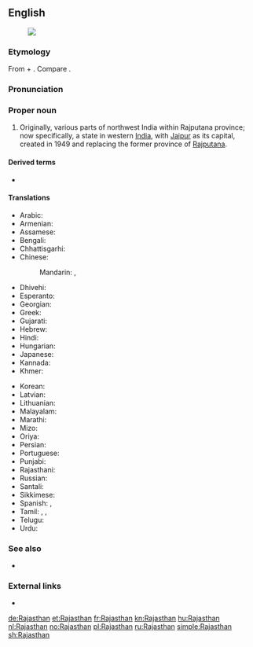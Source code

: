==English==
[[Image:Rajasthan in India (disputed hatched).svg|thumb|]]

===Etymology===
From {{der|en|sa|राजा||king}} + {{m|sa|स्थान||locality}}. Compare {{m|en|-stan}}.
===Pronunciation===
{{IPA|/ˈɹɑːdʒəstæn/|lang=en}}
===Proper noun===
{{en-proper noun}}

# Originally, various parts of northwest India within Rajputana province; now specifically, a state in western [[India]], with [[Jaipur]] as its capital, created in 1949 and replacing the former province of [[Rajputana]]. {{defdate|from 19th c.}}

====Derived terms====
* {{l|en|Rajasthani}}

====Translations====
{{trans-top|a state in western India}}
* Arabic: {{t|ar|رَاجَاسْتَان|m|tr=rajastān}}
* Armenian: {{t|hy|Ռաջաստան}}
* Assamese: {{t-needed|as}}
* Bengali: {{t|bn|রাজস্থান|sc=Beng|tr=rājasthān}}
* Chhattisgarhi: {{t-needed|hne}}
* Chinese:
*: Mandarin: {{t+|cmn|拉賈斯坦邦|sc=Hani}}, {{t+|cmn|拉贾斯坦邦|tr=Lājiǎsītǎn-bāng|sc=Hani}}
* Dhivehi: {{t|dv|ރާޖަސްތާން|sc=Thaa}}
* Esperanto: {{t|eo|Raĝastano}}
* Georgian: {{t|ka|რაჯასტანი}}
* Greek: {{t|el|Ράτζασταν|f}}
* Gujarati: {{t|gu|રાજસ્થાન|sc=Gujr|tr=rājasthān}}
* Hebrew: {{t|he|ראג'סטאן}}
* Hindi: {{t+|hi|राजस्थान|tr=rājasthān}}
* Hungarian: {{t+|hu|Rádzsasztán}}
* Japanese: {{t|ja|ラージャスターン|tr=Rājasutān}}
* Kannada: {{t+|kn|ರಾಜಸ್ಥಾನ|sc=Knda}}
* Khmer: {{t|km|រាជស្ថាន|tr=riec stʰaan|sc=Khmr}}
{{trans-mid}}
* Korean: {{t|ko|라자스탄|tr=Rajaseutan|sc=Hang}}
* Latvian: {{t|lv|Rādžastāna}}
* Lithuanian: {{t|lt|Radžasthanas}}
* Malayalam: {{t|ml|രാജസ്ഥാൻ|sc=Mlym}}
* Marathi: {{t|mr|राजस्थान|tr=rājasthān|sc=Deva}}
* Mizo: {{t-needed|lus}}
* Oriya: {{t+|or|ରାଜସ୍ଥାନ|sc=Orya|tr=rājasthān}}
* Persian: {{t|fa|راجستان|tr=rājastān}}
* Portuguese: {{t|pt|Rajastão|m}}
* Punjabi: {{t|pa|ਰਾਜਸਥਾਨ|sc=Guru|tr=rājasthān}}
* Rajasthani: {{t-needed|raj}}
* Russian: {{t+|ru|Раджастха́н|m}}
* Santali: {{t-needed|sat}}
* Sikkimese: {{t-needed|sip}}
* Spanish: {{t|es|Rajastán}}, {{t|es|Rayastán}}
* Tamil: {{t|ta|ராஜஸ்தான்|sc=Taml}}, {{t|ta|இராஜஸ்தான்|sc=Taml}}, {{t|ta|இராச்சசுத்தான்|sc=Taml}}
* Telugu: {{t+|te|రాజస్థాన్}}
* Urdu: {{t|ur|راجستھان|tr=rājasthān}}
{{trans-bottom}}

===See also===
* {{list:states of India/en}}

===External links===
* {{pedialite}}

[[de:Rajasthan]]
[[et:Rajasthan]]
[[fr:Rajasthan]]
[[kn:Rajasthan]]
[[hu:Rajasthan]]
[[nl:Rajasthan]]
[[no:Rajasthan]]
[[pl:Rajasthan]]
[[ru:Rajasthan]]
[[simple:Rajasthan]]
[[sh:Rajasthan]]
